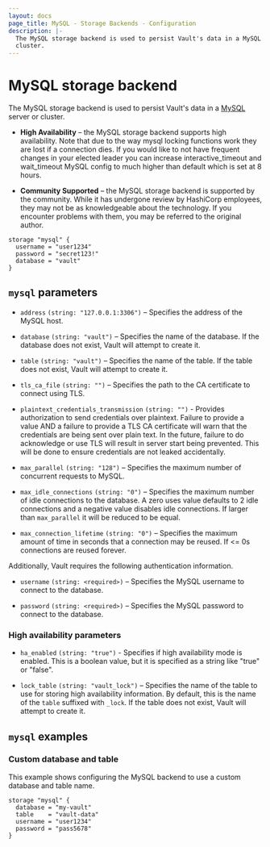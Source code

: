 ```yaml
---
layout: docs
page_title: MySQL - Storage Backends - Configuration
description: |-
  The MySQL storage backend is used to persist Vault's data in a MySQL server or
  cluster.
---
```


# MySQL storage backend

The MySQL storage backend is used to persist Vault's data in a [MySQL][mysql]
server or cluster.

- **High Availability** – the MySQL storage backend supports high availability.
  Note that due to the way mysql locking functions work they are lost if a connection
  dies. If you would like to not have frequent changes in your elected leader you
  can increase interactive_timeout and wait_timeout MySQL config to much higher than
  default which is set at 8 hours.

- **Community Supported** – the MySQL storage backend is supported by the
  community. While it has undergone review by HashiCorp employees, they may not
  be as knowledgeable about the technology. If you encounter problems with them,
  you may be referred to the original author.

```hcl
storage "mysql" {
  username = "user1234"
  password = "secret123!"
  database = "vault"
}
```

## `mysql` parameters

- `address` `(string: "127.0.0.1:3306")` – Specifies the address of the MySQL
  host.

- `database` `(string: "vault")` – Specifies the name of the database. If the
  database does not exist, Vault will attempt to create it.

- `table` `(string: "vault")` – Specifies the name of the table. If the table
  does not exist, Vault will attempt to create it.

- `tls_ca_file` `(string: "")` – Specifies the path to the CA certificate to
  connect using TLS.

- `plaintext_credentials_transmission` `(string: "")` - Provides authorization
  to send credentials over plaintext. Failure to provide a value AND a failure
  to provide a TLS CA certificate will warn that the credentials are being sent
  over plain text. In the future, failure to do acknowledge or use TLS will
  result in server start being prevented. This will be done to ensure credentials
  are not leaked accidentally.

- `max_parallel` `(string: "128")` – Specifies the maximum number of concurrent
  requests to MySQL.

- `max_idle_connections` `(string: "0")` – Specifies the maximum number of idle
  connections to the database. A zero uses value defaults to 2 idle connections
  and a negative value disables idle connections. If larger than
  `max_parallel` it will be reduced to be equal.

- `max_connection_lifetime` `(string: "0")` – Specifies the maximum amount of
  time in seconds that a connection may be reused. If <= 0s connections are reused forever.

Additionally, Vault requires the following authentication information.

- `username` `(string: <required>)` – Specifies the MySQL username to connect to
  the database.

- `password` `(string: <required>)` – Specifies the MySQL password to connect to
  the database.

### High availability parameters

- `ha_enabled` `(string: "true")` - Specifies if high availability mode is
  enabled. This is a boolean value, but it is specified as a string like "true"
  or "false".

- `lock_table` `(string: "vault_lock")` – Specifies the name of the table to
  use for storing high availability information. By default, this is the name
  of the `table` suffixed with `_lock`. If the table does not exist, Vault will
  attempt to create it.

## `mysql` examples

### Custom database and table

This example shows configuring the MySQL backend to use a custom database and
table name.

```hcl
storage "mysql" {
  database = "my-vault"
  table    = "vault-data"
  username = "user1234"
  password = "pass5678"
}
```

[mysql]: https://dev.mysql.com
